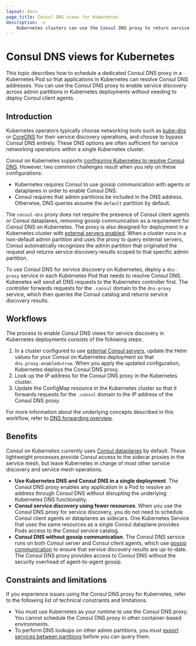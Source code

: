 ```yaml
---
layout: docs
page_title: Consul DNS views for Kubernetes
description: ->
    Kubernetes clusters can use the Consul DNS proxy to return service discovery results from the Consul catalog. Learn about how to configure your k8s cluster so that applications can resolve Consul DNS addresses without gossip communication.
---
```


# Consul DNS views for Kubernetes

This topic describes how to schedule a dedicated Consul DNS proxy in a Kubernetes Pod so that applications in Kubernetes can resolve Consul DNS addresses. You can use the Consul DNS proxy to enable service discovery across admin partitions in Kubernetes deployments without needing to deploy Consul client agents.

## Introduction

Kubernetes operators typically choose networking tools such as [kube-dns](https://kubernetes.io/docs/concepts/services-networking/dns-pod-service/) or [CoreDNS](https://kubernetes.io/docs/tasks/administer-cluster/coredns/) for their service discovery operations, and choose to bypass Consul DNS entirely. These DNS options are often sufficient for service networking operations within a single Kubernetes cluster.

Consul on Kubernetes supports [configuring Kubernetes to resolve Consul DNS](/consul/docs/k8s/dns). However, two common challenges result when you rely on these configurations:

- Kubernetes requires Consul to use gossip communication with agents or dataplanes in order to enable Consul DNS.
- Consul requires that admin partitions be included in the DNS address. Otherwise, DNS queries assume the `default` partition by default.

The `consul-dns` proxy does not require the presence of Consul client agents or Consul dataplanes, removing gossip communication as a requirement for Consul DNS on Kubernetes. The proxy is also designed for deployment in a Kubernetes cluster with [external servers enabled](/consul/docs/k8s/deployment-configurations/servers-outside-kubernetes). When a cluster runs in a non-default admin partition and uses the proxy to query external servers, Consul automatically recognizes the admin partition that originated the request and returns service discovery results scoped to that specific admin partition.

To use Consul DNS for service discovery on Kubernetes, deploy a `dns-proxy` service in each Kubernetes Pod that needs to resolve Consul DNS. Kubenetes will send all DNS requests to the Kubernetes controller first. The controller forwards requests for the `.consul` domain to the `dns-proxy` service, which then queries the Consul catalog and returns service discovery results.

## Workflows

The process to enable Consul DNS views for service discovery in Kubernetes deployments consists of the following steps:

1. In a cluster configured to use [external Consul servers](/consul/docs/k8s/deployment-configurations/servers-outside-kubernetes), update the Helm values for your Consul on Kubernetes deployment so that `dns.proxy.enabled=true`. When you apply the updated configuration, Kubernetes deploys the Consul DNS proxy.
1. Look up the IP address for the Consul DNS proxy in the Kubernetes cluster.
1. Update the ConfigMap resource in the Kubernetes cluster so that it forwards requests for the `.consul` domain to the IP address of the Consul DNS proxy.

For more information about the underlying concepts described in this workflow, refer to [DNS forwarding overview](/consul/docs/services/discovery/dns-forwarding).

## Benefits

Consul on Kubernetes currently uses [Consul dataplanes](/consul/docs/connect/dataplane) by default. These lightweight processes provide Consul access to the sidecar proxies in the service mesh, but leave Kubernetes in charge of most other service discovery and service mesh operations.

- **Use Kubernetes DNS and Consul DNS in a single deployment**. The Consul DNS proxy enables any application in a Pod to resolve an address through Consul DNS without disrupting the underlying Kubernetes DNS functionality.
- **Consul service discovery using fewer resources**. When you use the Consul DNS proxy for service discovery, you do not need to schedule Consul client agents or dataplanes as sidecars. One Kubernetes Service that uses the same resources as a single Consul dataplane provides Pods access to the Consul service catalog.
- **Consul DNS without gossip communication**. The Consul DNS service runs on both Consul server and Consul client agents, which use [gossip communication](/consul/docs/security/encryption/gossip) to ensure that service discovery results are up-to-date. The Consul DNS proxy provides access to Consul DNS without the security overhead of agent-to-agent gossip.

## Constraints and limitations

If you experience issues using the Consul DNS proxy for Kubernetes, refer to the following list of technical constraints and limitations.

-  You must use Kubernetes as your runtime to use the Consul DNS proxy. You cannot schedule the Consul DNS proxy in other container-based environments.
-  To perform DNS lookups on other admin partitions, you must [export services between partitions](/consul/docs/connect/config-entries/exported-services) before you can query them.